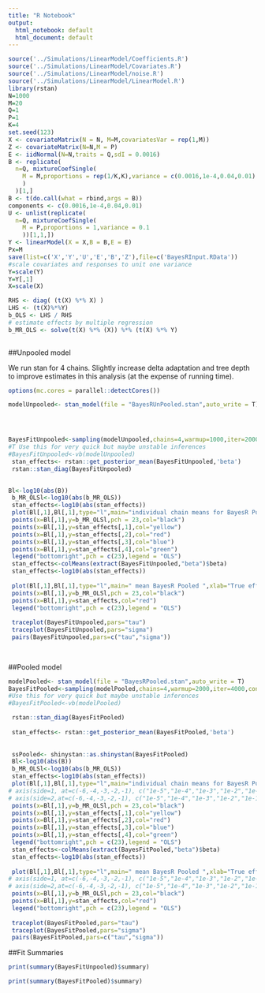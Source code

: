 ```yaml
---
title: "R Notebook"
output:
  html_notebook: default
  html_document: default
---
```

```r
source('../Simulations/LinearModel/Coefficients.R')
source('../Simulations/LinearModel/Covariates.R')
source('../Simulations/LinearModel/noise.R')
source('../Simulations/LinearModel/LinearModel.R')
library(rstan)
N=1000
M=20
Q=1
P=1
K=4
set.seed(123)
X <- covariateMatrix(N = N, M=M,covariatesVar = rep(1,M))
Z <- covariateMatrix(N=N,M = P)
E <- iidNormal(N=N,traits = Q,sdI = 0.0016)
B <- replicate(
  n=Q, mixtureCoefSingle(
    M = M,proportions = rep(1/K,K),variance = c(0.0016,1e-4,0.04,0.01)
    )
  )[1,]
B <- t(do.call(what = rbind,args = B))
components <- c(0.0016,1e-4,0.04,0.01)
U <- unlist(replicate(
  n=Q, mixtureCoefSingle(
    M = P,proportions = 1,variance = 0.1
    ))[1,1,])
Y <- linearModel(X = X,B = B,E = E)
Px=M
save(list=c('X','Y','U','E','B','Z'),file=c('BayesRInput.RData'))
#scale covariates and responses to unit one variance
Y=scale(Y) 
Y=Y[,1]
X=scale(X)

RHS <- diag( (t(X) %*% X) ) 
LHS <- (t(X)%*%Y)
b_OLS <- LHS / RHS
# estimate effects by multiple regression
b_MR_OLS <- solve(t(X) %*% (X)) %*% (t(X) %*% Y)
 
```

##Unpooled model

We run stan for 4 chains. Slightly increase delta adaptation and tree depth to improve estimates in this analysis (at the expense of running time).

```r
options(mc.cores = parallel::detectCores())

modelUnpooled<- stan_model(file = "BayesRUnPooled.stan",auto_write = T)




BayesFitUnpooled<-sampling(modelUnpooled,chains=4,warmup=1000,iter=2000,control = list(max_treedepth = 10,adapt_delta=0.85))
#T Use this for very quick but maybe unstable inferences
#BayesFitUnpooled<-vb(modelUnpooled)
 stan_effects<- rstan::get_posterior_mean(BayesFitUnpooled,'beta')
 rstan::stan_diag(BayesFitUnpooled)
 

Bl<-log10(abs(B))
 b_MR_OLSl<-log10(abs(b_MR_OLS))
 stan_effects<-log10(abs(stan_effects))
 plot(Bl[,1],Bl[,1],type="l",main="individual chain means for BayesR Pooled ",xlab="True effects(log10-absolute)",ylab="Estimated effects(log10-absolute)") 
 points(x=Bl[,1],y=b_MR_OLSl,pch = 23,col="black")
 points(x=Bl[,1],y=stan_effects[,1],col="yellow")
 points(x=Bl[,1],y=stan_effects[,2],col="red")
 points(x=Bl[,1],y=stan_effects[,3],col="blue")
 points(x=Bl[,1],y=stan_effects[,4],col="green")
 legend("bottomright",pch = c(23),legend = "OLS")
 stan_effects<-colMeans(extract(BayesFitUnpooled,"beta")$beta)
 stan_effects<-log10(abs(stan_effects))
 
 plot(Bl[,1],Bl[,1],type="l",main=" mean BayesR Pooled ",xlab="True effects(log10-absolute)",ylab="Estimated effects(log10-absolute)") 
 points(x=Bl[,1],y=b_MR_OLSl,pch = 23,col="black")
 points(x=Bl[,1],y=stan_effects,col="red")
 legend("bottomright",pch = c(23),legend = "OLS")
 
 traceplot(BayesFitUnpooled,pars="tau")
 traceplot(BayesFitUnpooled,pars="sigma")
 pairs(BayesFitUnpooled,pars=c("tau","sigma"))
 
 
```

##Pooled model

```r
modelPooled<- stan_model(file = "BayesRPooled.stan",auto_write = T)
BayesFitPooled<-sampling(modelPooled,chains=4,warmup=2000,iter=4000,control = list(max_treedepth = 10,adapt_delta=0.85))
#Use this for very quick but maybe unstable inferences
#BayesFitPooled<-vb(modelPooled)

 rstan::stan_diag(BayesFitPooled)
 
 stan_effects<- rstan::get_posterior_mean(BayesFitPooled,'beta')
 
 
 ssPooled<- shinystan::as.shinystan(BayesFitPooled)
 Bl<-log10(abs(B))
 b_MR_OLSl<-log10(abs(b_MR_OLS))
 stan_effects<-log10(abs(stan_effects))
 plot(Bl[,1],Bl[,1],type="l",main="individual chain means for BayesR Pooled ",xlab="True effects(log10-absolute)",ylab="Estimated effects(log10-absolute)") 
# axis(side=1, at=c(-6,-4,-3,-2,-1), c("1e-5","1e-4","1e-3","1e-2","1e-1"))
# axis(side=2,at=c(-6,-4,-3,-2,-1), c("1e-5","1e-4","1e-3","1e-2","1e-1"))
 points(x=Bl[,1],y=b_MR_OLSl,pch = 23,col="black")
 points(x=Bl[,1],y=stan_effects[,1],col="yellow")
 points(x=Bl[,1],y=stan_effects[,2],col="red")
 points(x=Bl[,1],y=stan_effects[,3],col="blue")
 points(x=Bl[,1],y=stan_effects[,4],col="green")
 legend("bottomright",pch = c(23),legend = "OLS")
 stan_effects<-colMeans(extract(BayesFitPooled,"beta")$beta)
 stan_effects<-log10(abs(stan_effects))
 
 plot(Bl[,1],Bl[,1],type="l",main=" mean BayesR Pooled ",xlab="True effects(log10-absolute)",ylab="Estimated effects(log10-absolute)") 
# axis(side=1, at=c(-6,-4,-3,-2,-1), c("1e-5","1e-4","1e-3","1e-2","1e-1"))
# axis(side=2,at=c(-6,-4,-3,-2,-1), c("1e-5","1e-4","1e-3","1e-2","1e-1"))
 points(x=Bl[,1],y=b_MR_OLSl,pch = 23,col="black")
 points(x=Bl[,1],y=stan_effects,col="red")
 legend("bottomright",pch = c(23),legend = "OLS")
 
 traceplot(BayesFitPooled,pars="tau")
 traceplot(BayesFitPooled,pars="sigma")
 pairs(BayesFitPooled,pars=c("tau","sigma"))
```

##Fit Summaries

```r
print(summary(BayesFitUnpooled)$summary)
```

```r
print(summary(BayesFitPooled)$summary)
```



